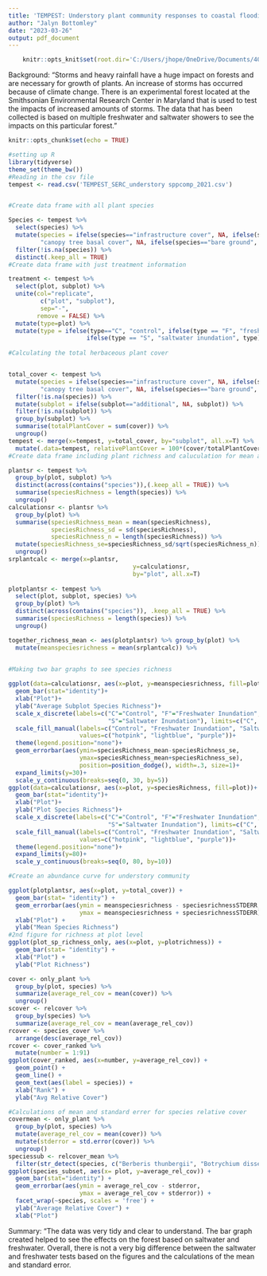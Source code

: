---
title: 'TEMPEST: Understory plant community responses to coastal flooding'
author: "Jalyn Bottomley"
date: "2023-03-26"
output: pdf_document
---

```{r setup,include=FALSE}
    knitr::opts_knit$set(root.dir='C:/Users/jhope/OneDrive/Documents/400X coding/UNCG_DataWrangling')
```

Background:
"Storms and heavy rainfall have a huge impact on forests and are necessary for growth of plants. An increase of storms has occurred because of climate change. There is an experimental forest located at the Smithsonian Environmental Research Center in Maryland that is used to test the impacts of increased amounts of storms. The data that has been collected is based on multiple freshwater and saltwater showers to see the impacts on this particular forest."


```{r, include=FALSE}
knitr::opts_chunk$set(echo = TRUE)

#setting up R
library(tidyverse)
theme_set(theme_bw())
#Reading in the csv file
tempest <- read.csv('TEMPEST_SERC_understory sppcomp_2021.csv')


#Create data frame with all plant species

Species <- tempest %>% 
  select(species) %>% 
  mutate(species = ifelse(species=="infrastructure cover", NA, ifelse(species==
         "canopy tree basal cover", NA, ifelse(species=="bare ground", NA, species)))) %>% 
  filter(!is.na(species)) %>% 
  distinct(.keep_all = TRUE)
#Create data frame with just treatment information

treatment <- tempest %>% 
  select(plot, subplot) %>% 
  unite(col="replicate",
         c("plot", "subplot"), 
         sep="-",
        remove = FALSE) %>% 
  mutate(type=plot) %>% 
  mutate(type = ifelse(type=="C", "control", ifelse(type == "F", "freshwater inundation", 
                      ifelse(type == "S", "saltwater inundation", type))))
                      
#Calculating the total herbaceous plant cover


total_cover <- tempest %>% 
  mutate(species = ifelse(species=="infrastructure cover", NA, ifelse(species==
         "canopy tree basal cover", NA, ifelse(species=="bare ground", NA, species)))) %>% 
  filter(!is.na(species)) %>% 
  mutate(subplot = ifelse(subplot=="additional", NA, subplot)) %>% 
  filter(!is.na(subplot)) %>% 
  group_by(subplot) %>% 
  summarise(totalPlantCover = sum(cover)) %>% 
  ungroup()
tempest <- merge(x=tempest, y=total_cover, by="subplot", all.x=T) %>% 
  mutate(.data=tempest, relativePlantCover = 100*(cover/totalPlantCover))
#Create data frame including plant richness and caluculation for mean and standard error

plantsr <- tempest %>% 
  group_by(plot, subplot) %>% 
  distinct(across(contains("species")),(.keep_all = TRUE)) %>% 
  summarise(speciesRichness = length(species)) %>% 
  ungroup()
calculationsr <- plantsr %>% 
  group_by(plot) %>% 
  summarise(speciesRichness_mean = mean(speciesRichness), 
            speciesRichness_sd = sd(speciesRichness), 
            speciesRichness_n = length(speciesRichness)) %>% 
  mutate(speciesRichness_se=speciesRichness_sd/sqrt(speciesRichness_n)) %>% 
  ungroup()
srplantcalc <- merge(x=plantsr, 
                                   y=calculationsr, 
                                   by="plot", all.x=T)
  
plotplantsr <- tempest %>% 
  select(plot, subplot, species) %>% 
  group_by(plot) %>% 
  distinct(across(contains("species")), .keep_all = TRUE) %>% 
  summarise(speciesRichness = length(species)) %>% 
  ungroup()

together_richness_mean <- aes(plotplantsr) %>% group_by(plot) %>% 
  mutate(meanspeciesrichness = mean(srplantcalc)) %>%
  

#Making two bar graphs to see species richness

ggplot(data=calculationsr, aes(x=plot, y=meanspeciesrichness, fill=plot))+
  geom_bar(stat="identity")+
  xlab("Plot")+
  ylab("Average Subplot Species Richness")+
  scale_x_discrete(labels=c("C"="Control", "F"="Freshwater Inundation", 
                            "S"="Saltwater Inundation"), limits=c("C", "F", "S"))+
  scale_fill_manual(labels=c("Control", "Freshwater Inundation", "Saltwater Inundation"), 
                    values=c("hotpink", "lightblue", "purple"))+
  theme(legend.position="none")+
  geom_errorbar(aes(ymin=speciesRichness_mean-speciesRichness_se, 
                    ymax=speciesRichness_mean+speciesRichness_se), 
                    position=position_dodge(), width=.3, size=1)+
  expand_limits(y=30)+
  scale_y_continuous(breaks=seq(0, 30, by=5))
ggplot(data=calculationsr, aes(x=plot, y=speciesRichness, fill=plot))+
  geom_bar(stat="identity")+
  xlab("Plot")+
  ylab("Plot Species Richness")+
  scale_x_discrete(labels=c("C"="Control", "F"="Freshwater Inundation", 
                            "S"="Saltwater Inundation"), limits=c("C", "F", "S"))+
  scale_fill_manual(labels=c("Control", "Freshwater Inundation", "Saltwater Inundation"), 
                    values=c("hotpink", "lightblue", "purple"))+
  theme(legend.position="none")+
  expand_limits(y=80)+
  scale_y_continuous(breaks=seq(0, 80, by=10))
```
```{r}
#Create an abundance curve for understory community

ggplot(plotplantsr, aes(x=plot, y=total_cover)) +
  geom_bar(stat= "identity") +
  geom_errorbar(aes(ymin = meanspeciesrichness - speciesrichnessSTDERR,
                    ymax = meanspeciesrichness + speciesrichnessSTDERR)) +ylim(0,50) +
  xlab("Plot") +
  ylab("Mean Species Richness")
#2nd figure for richness at plot level
ggplot(plot_sp_richness_only, aes(x=plot, y=plotrichness)) +
  geom_bar(stat= "identity") +
  xlab("Plot") +
  ylab("Plot Richness")

cover <- only_plant %>%
  group_by(plot, species) %>% 
  summarize(average_rel_cov = mean(cover)) %>% 
  ungroup()
scover <- relcover %>% 
  group_by(species) %>% 
  summarize(average_rel_cov = mean(average_rel_cov))
rcover <- species_cover %>% 
  arrange(desc(average_rel_cov))
rcover <- cover_ranked %>% 
  mutate(number = 1:91)
ggplot(cover_ranked, aes(x=number, y=average_rel_cov)) +
  geom_point() +
  geom_line() +
  geom_text(aes(label = species)) +
  xlab("Rank") +
  ylab("Avg Relative Cover")

#Calculations of mean and standard errer for species relative cover
covermean <- only_plant %>%
  group_by(plot, species) %>% 
  mutate(average_rel_cov = mean(cover)) %>% 
  mutate(stderror = std.error(cover)) %>% 
  ungroup() 
speciessub <- relcover_mean %>% 
  filter(str_detect(species, c("Berberis thunbergii", "Botrychium dissectum", "Carex sp", "Elaeagnus umbellata", "Epifagus virginiana", "Gallium circaezans", "Ilex opaca", "Lindera benzoin", "Lonicera japonica", "Mitchella repens", "Parthenocissus quinquefolia", "Polygonum virginianum", "Rhus radicans", "Rubus phoenicolasius", "Sceptridium biternatum", "Symphotrichium lateriflorum")))
ggplot(species_subset, aes(x= plot, y=average_rel_cov)) +
  geom_bar(stat="identity") +
  geom_errorbar(aes(ymin = average_rel_cov - stderror,
                    ymax = average_rel_cov + stderror)) +
  facet_wrap(~species, scales = 'free') +
  ylab("Average Relative Cover") +
  xlab("Plot")
```
Summary:
"The data was very tidy and clear to understand. The bar graph created helped to see the effects on the forest based on saltwater and freshwater. Overall, there is not a very big difference between the saltwater and freshwater tests based on the figures and the calculations of the mean and standard error.

